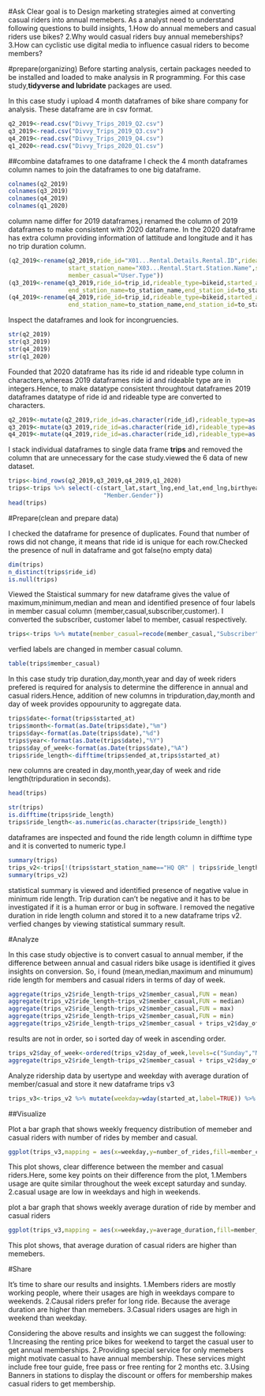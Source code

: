   
#Ask
  Clear goal is to Design marketing strategies aimed at converting casual riders into annual memebers. As a analyst need to understand following questions to build insights,
  1.How do annual memebers and casual riders use bikes?
  2.Why would casual riders buy annual memeberships?
  3.How can cyclistic use digital media to influence casual riders to become members?
  
#prepare(organizing)
  Before starting analysis, certain packages needed to be installed and loaded to make analysis in R programming. For this case study,**tidyverse and lubridate** packages are used.

In this case study i upload 4 month dataframes of bike share company for analysis. These dataframe are in csv format.

```{r upload}
q2_2019<-read.csv("Divvy_Trips_2019_Q2.csv")
q3_2019<-read.csv("Divvy_Trips_2019_Q3.csv")
q4_2019<-read.csv("Divvy_Trips_2019_Q4.csv")
q1_2020<-read.csv("Divvy_Trips_2020_Q1.csv")
```

##combine dataframes to one dataframe
  I check the 4 month dataframes column names to join the dataframes to one big dataframe.
  
```{r column name}
colnames(q2_2019)
colnames(q3_2019)
colnames(q4_2019)
colnames(q1_2020)
```

  column name differ for 2019 dataframes,i renamed the column of 2019 dataframes to make consistent with 2020 dataframe. In the 2020 dataframe has extra column providing information of lattitude and longitude and it has no trip duration column.
  
```{r rename column}
(q2_2019<-rename(q2_2019,ride_id="X01...Rental.Details.Rental.ID",rideable_type="X01...Rental.Details.Bike.ID",started_at="X01...Rental.Details.Local.Start.Time",ended_at="X01...Rental.Details.Local.End.Time",
                 start_station_name="X03...Rental.Start.Station.Name",start_station_id="X03...Rental.Start.Station.ID",end_station_name="X02...Rental.End.Station.Name",end_station_id= "X02...Rental.End.Station.ID",
                 member_casual="User.Type"))
(q3_2019<-rename(q3_2019,ride_id=trip_id,rideable_type=bikeid,started_at=start_time,ended_at=end_time,start_station_name=from_station_name,start_station_id=from_station_id,
                 end_station_name=to_station_name,end_station_id=to_station_id,member_casual=usertype))
(q4_2019<-rename(q4_2019,ride_id=trip_id,rideable_type=bikeid,started_at=start_time,ended_at=end_time,start_station_name=from_station_name,start_station_id=from_station_id,
                 end_station_name=to_station_name,end_station_id=to_station_id,member_casual=usertype))
```

  Inspect the dataframes and look for incongruencies. 

```{r datatype inspection}
str(q2_2019)
str(q3_2019)
str(q4_2019)
str(q1_2020)
```

  Founded that 2020 dataframe has its ride id and rideable type column in characters,whereas 2019 dataframes ride id and rideable type are in integers.Hence, to make datatype consistent throughtout dataframes 2019 dataframes datatype of ride id and rideable type are converted to characters.

```{r changing datatype}
q2_2019<-mutate(q2_2019,ride_id=as.character(ride_id),rideable_type=as.character(rideable_type))
q3_2019<-mutate(q3_2019,ride_id=as.character(ride_id),rideable_type=as.character(rideable_type))
q4_2019<-mutate(q4_2019,ride_id=as.character(ride_id),rideable_type=as.character(rideable_type))
```

  I stack individual dataframes to single data frame **trips** and removed the column that are unnecessary for the case study.viewed the 6 data of new dataset.

```{r join the dataframes}
trips<-bind_rows(q2_2019,q3_2019,q4_2019,q1_2020)
trips<-trips %>% select(-c(start_lat,start_lng,end_lat,end_lng,birthyear,gender,tripduration,"X01...Rental.Details.Duration.In.Seconds.Uncapped","X05...Member.Details.Member.Birthday.Year",
                           "Member.Gender"))
head(trips)
```

#Prepare(clean and prepare data)

  I checked the dataframe for presence of duplicates. Found that number of rows did not change, it means that ride id is unique for each row.Checked the presence of null in dataframe and got false(no empty data)
  
```{r clean data}
dim(trips)
n_distinct(trips$ride_id)
is.null(trips)
```

  Viewed the Staistical summary for new dataframe gives the value of maximum,minimum,median and mean and identified presence of four labels in member casual column (member,casual,subscriber,customer). I converted the subscriber, customer label to member, casual respectively.
  
```{r filter to two label}
trips<-trips %>% mutate(member_casual=recode(member_casual,"Subscriber"="member","Customer"="casual"))
```

verfied labels are changed in member casual column.

```{r}
table(trips$member_casual)
```

In this case study trip duration,day,month,year and day of week riders prefered is required for analysis to determine the difference in annual and casual riders.Hence, addition of new columns in tripduration,day,month and day of week provides oppourunity to aggregate data.

```{r creating new column}
trips$date<-format(trips$started_at)
trips$month<-format(as.Date(trips$date),"%m")
trips$day<-format(as.Date(trips$date),"%d")
trips$year<-format(as.Date(trips$date),"%Y")
trips$day_of_week<-format(as.Date(trips$date),"%A")
trips$ride_length<-difftime(trips$ended_at,trips$started_at)
```
  
  new columns are created in day,month,year,day of week and ride length(tripduration in seconds).

```{r}
head(trips)
```


```{r}
str(trips)
is.difftime(trips$ride_length)
trips$ride_length<-as.numeric(as.character(trips$ride_length))
```

dataframes are inspected and found the ride length column in difftime type and it is converted to numeric type.I

```{r satistical summary}
summary(trips)
trips_v2<-trips[!(trips$start_station_name=="HQ QR" | trips$ride_length<0),]
summary(trips_v2)
```

statistical summary is viewed and identified presence of negative value in minimum ride length. Trip duration can't be negative and it has to be investigated if it is a human error or bug in software. I removed the negative duration in ride length column and stored it to a new dataframe trips v2. verfied changes by viewing statistical summary result.  

#Analyze

In this case study objective is to convert casual to annual member, if the difference between annual and casual riders bike usage is identified it gives insights on conversion. So, i found (mean,median,maximum and minumum) ride length for members and casual riders in terms of day of week.
  
```{r analyze}
aggregate(trips_v2$ride_length~trips_v2$member_casual,FUN = mean)
aggregate(trips_v2$ride_length~trips_v2$member_casual,FUN = median)
aggregate(trips_v2$ride_length~trips_v2$member_casual,FUN = max)
aggregate(trips_v2$ride_length~trips_v2$member_casual,FUN = min)
aggregate(trips_v2$ride_length~trips_v2$member_casual + trips_v2$day_of_week,FUN = mean)
```

results are not in order, so i sorted day of week in ascending order.

```{r}
trips_v2$day_of_week<-ordered(trips_v2$day_of_week,levels=c("Sunday","Monday","Tuesday","Wednesday","Thursday","Friday","Saturday"))
aggregate(trips_v2$ride_length~trips_v2$member_casual + trips_v2$day_of_week,FUN = mean)
```

Analyze ridership data by usertype and weekday with average duration of member/casual and store it new dataframe trips v3

```{r sort in order}
trips_v3<-trips_v2 %>% mutate(weekday=wday(started_at,label=TRUE)) %>% group_by(member_casual,weekday) %>% summarise(number_of_rides=n(),average_duration=mean(ride_length)) %>% arrange(member_casual,weekday)
```

##Visualize

  Plot a bar graph that shows weekly frequency distribution of memeber and casual riders with number of rides by member and casual.

```{r bar chart}
ggplot(trips_v3,mapping = aes(x=weekday,y=number_of_rides,fill=member_casual))+geom_col(position = "dodge")
```
 
 This plot shows, clear difference between the member and casual riders.Here, some key points on their difference from the plot,
  1.Members usage are quite similar throughout the week except saturday and sunday.
  2.casual usage are low in weekdays and high in weekends.
  
  plot a bar graph that shows weekly average duration of ride by member and casual riders
  
```{r bar chart1}
ggplot(trips_v3,mapping = aes(x=weekday,y=average_duration,fill=member_casual))+geom_col(position = "dodge")
```

 This plot shows, that average duration of casual riders are higher than memebers.
 
#Share
  
It's time to share our results and insights.
  1.Members riders are mostly working people, where their usages are high in weekdays compare to weekends.
  2.Causal riders prefer for long ride. Because the average duration are higher than memebers.
  3.Casual riders usages are high in weekend than weekday.
  
Considering the above results and insights we can suggest the following:
  1.Increasing the renting price bikes for weekend to target the casual user to get annual memberships.
  2.Providing special service for only memebers might motivate casual to have annual membership. These services might include free tour guide, free pass or free renting for 2 months etc.
  3.Using Banners in stations to display the discount or offers for membership makes casual riders to get membership.
  

  

